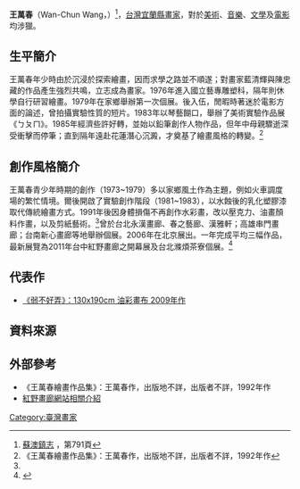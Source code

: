 '''王萬春'''（Wan-Chun Wang，{{bd|1956年|}}）<ref name="hst791">[http://ws.e-land.gov.tw/001/2015yilan/235/relfile/9798/113553/9-%E6%96%87%E8%B3%87%E7%AF%87-%E7%AC%AC%E4%BA%8C%E7%AB%A0%20%E5%82%B3%E7%B5%B1%E8%97%9D%E8%A1%93.pdf 蘇澳鎮志] {{Wayback|url=http://ws.e-land.gov.tw/001/2015yilan/235/relfile/9798/113553/9-%E6%96%87%E8%B3%87%E7%AF%87-%E7%AC%AC%E4%BA%8C%E7%AB%A0%20%E5%82%B3%E7%B5%B1%E8%97%9D%E8%A1%93.pdf |date=20160603222350 }}，第791頁</ref>，[[台灣|台灣]][[宜蘭縣|宜蘭縣]][[畫家|畫家]]，對於[[美術|美術]]、[[音樂|音樂]]、[[文學|文學]]及[[電影|電影]]均涉獵。

==生平簡介==
王萬春年少時由於沉浸於探索繪畫，因而求學之路並不順遂；對畫家藍清輝與陳忠藏的作品產生強烈共鳴，立志成為畫家。1976年進入國立藝專雕塑科，隔年則休學自行研習繪畫。1979年在家鄉舉辦第一次個展。後入伍，閒暇時著迷於電影方面的論述，曾拍攝實驗性質的短片。1983年以琴藝餬口，舉辦了美術實驗作品展《ㄅㄆㄇ》。1985年經濟些許好轉，並始以鉛筆創作人物作品，但年中母親驟逝深受衝擊而停筆；直到隔年遠赴花蓮潛心沉澱，才奠基了繪畫風格的轉變。<ref name="multiple">《王萬春繪畫作品集》：王萬春作，出版地不詳，出版者不詳，1992年作
</ref>

==創作風格簡介==
王萬春青少年時期的創作（1973~1979）多以家鄉風土作為主題，例如火車調度場的繁忙情境。爾後開啟了實驗創作階段（1981~1983），以水蝕後的乳化塑膠漆取代傳統繪畫方式。1991年後因身體損傷不再創作水彩畫，改以壓克力、油畫顏料作畫，以及剪紙藝術。<ref name="multiple"/>曾於台北永漢畫廊、春之藝廊、漢雅軒；高雄串門畫廊；台南新心畫廊等地舉辦個展。2006年在北京展出。一年完成平均三幅作品，最新展覽為2011年台中紅野畫廊之開幕展及台北滌煩茶寮個展。<ref>{{Cite web |url=http://www.powengallery.com/?p=652 |title=紅野畫廊網站相關介紹 |accessdate=2011-10-24 |archive-date=2014-01-08 |archive-url=https://web.archive.org/web/20140108000904/http://www.powengallery.com/?p=652 |dead-url=no }}</ref>

==代表作==
* [http://www.powengallery.com/?p=807&v=gallery&nggpage=2&pid=299  《弱不好弄》：130x190cm   油彩畫布   2009年作] {{Wayback|url=http://www.powengallery.com/?p=807&v=gallery&nggpage=2&pid=299 |date=20190603064510 }}

==資料來源==
<references />

==外部參考==
* 《王萬春繪畫作品集》：王萬春作，出版地不詳，出版者不詳，1992年作
* [http://www.powengallery.com/?p=652 紅野畫廊網站相關介紹] {{Wayback|url=http://www.powengallery.com/?p=652 |date=20140108000904 }}

[[Category:臺灣畫家|Category:臺灣畫家]]